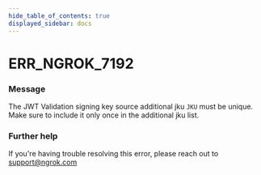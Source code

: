 ```yaml
---
hide_table_of_contents: true
displayed_sidebar: docs
---
```



# ERR_NGROK_7192

### Message
The JWT Validation signing key source additional jku `JKU` must be unique. Make sure to include it only once in the additional jku list.

<ErrorDetails error='err_ngrok_7192' />


### Further help
If you're having trouble resolving this error, please reach out to [support@ngrok.com](mailto:support@ngrok.com?subject=Help%20with%20ERR_NGROK_7192)

